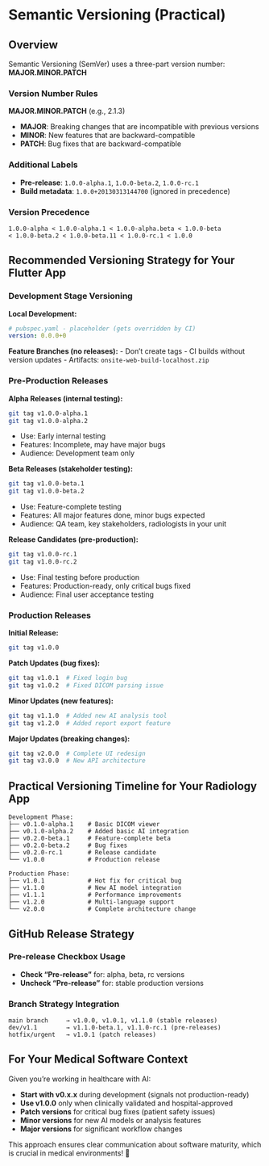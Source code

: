 # Semantic Versioning (Practical)

## Overview

Semantic Versioning (SemVer) uses a three-part version number: **MAJOR.MINOR.PATCH**

### Version Number Rules

**MAJOR.MINOR.PATCH** (e.g., 2.1.3)

- **MAJOR**: Breaking changes that are incompatible with previous versions
- **MINOR**: New features that are backward-compatible  
- **PATCH**: Bug fixes that are backward-compatible

### Additional Labels

- **Pre-release**: `1.0.0-alpha.1`, `1.0.0-beta.2`, `1.0.0-rc.1`
- **Build metadata**: `1.0.0+20130313144700` (ignored in precedence)

### Version Precedence

```
1.0.0-alpha < 1.0.0-alpha.1 < 1.0.0-alpha.beta < 1.0.0-beta 
< 1.0.0-beta.2 < 1.0.0-beta.11 < 1.0.0-rc.1 < 1.0.0
```

## Recommended Versioning Strategy for Your Flutter App

### Development Stage Versioning

**Local Development:**
```yaml
# pubspec.yaml - placeholder (gets overridden by CI)
version: 0.0.0+0
```

**Feature Branches (no releases):**
- Don't create tags
- CI builds without version updates
- Artifacts: `onsite-web-build-localhost.zip`

### Pre-Production Releases

**Alpha Releases (internal testing):**
```bash
git tag v1.0.0-alpha.1
git tag v1.0.0-alpha.2
```
- Use: Early internal testing
- Features: Incomplete, may have major bugs
- Audience: Development team only

**Beta Releases (stakeholder testing):**
```bash
git tag v1.0.0-beta.1  
git tag v1.0.0-beta.2
```
- Use: Feature-complete testing
- Features: All major features done, minor bugs expected
- Audience: QA team, key stakeholders, radiologists in your unit

**Release Candidates (pre-production):**
```bash
git tag v1.0.0-rc.1
git tag v1.0.0-rc.2  
```
- Use: Final testing before production
- Features: Production-ready, only critical bugs fixed
- Audience: Final user acceptance testing

### Production Releases

**Initial Release:**
```bash
git tag v1.0.0
```

**Patch Updates (bug fixes):**
```bash
git tag v1.0.1  # Fixed login bug
git tag v1.0.2  # Fixed DICOM parsing issue
```

**Minor Updates (new features):**
```bash
git tag v1.1.0  # Added new AI analysis tool
git tag v1.2.0  # Added report export feature
```

**Major Updates (breaking changes):**
```bash
git tag v2.0.0  # Complete UI redesign
git tag v3.0.0  # New API architecture
```

## Practical Versioning Timeline for Your Radiology App

```
Development Phase:
├── v0.1.0-alpha.1    # Basic DICOM viewer
├── v0.1.0-alpha.2    # Added basic AI integration
├── v0.2.0-beta.1     # Feature-complete beta
├── v0.2.0-beta.2     # Bug fixes
├── v0.2.0-rc.1       # Release candidate
└── v1.0.0            # Production release

Production Phase:
├── v1.0.1            # Hot fix for critical bug
├── v1.1.0            # New AI model integration
├── v1.1.1            # Performance improvements
├── v1.2.0            # Multi-language support
└── v2.0.0            # Complete architecture change
```

## GitHub Release Strategy

### Pre-release Checkbox Usage

- **Check "Pre-release"** for: alpha, beta, rc versions
- **Uncheck "Pre-release"** for: stable production versions

### Branch Strategy Integration

```
main branch     → v1.0.0, v1.0.1, v1.1.0 (stable releases)
dev/v1.1        → v1.1.0-beta.1, v1.1.0-rc.1 (pre-releases)  
hotfix/urgent   → v1.0.1 (patch releases)
```

## For Your Medical Software Context

Given you're working in healthcare with AI:

- **Start with v0.x.x** during development (signals not production-ready)
- **Use v1.0.0** only when clinically validated and hospital-approved
- **Patch versions** for critical bug fixes (patient safety issues)
- **Minor versions** for new AI models or analysis features
- **Major versions** for significant workflow changes

This approach ensures clear communication about software maturity, which is crucial in medical environments! 🏥